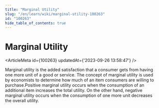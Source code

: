 ```yaml
---
title: "Marginal Utility"
slug: "/en/learn/wiki/marginal-utility-100263"
id: "100263"
hide_table_of_contents: true
---
```



# Marginal Utility

<ArticleMeta id={100263} updatedAt={'2023-09-26 13:58:47'} />
<div className='border-solid border-b border-t-0 my-4 border-[var(--ifm-color-gray-300)]' />

Marginal utility is the added satisfaction that a consumer gets from having one more unit of a good or service. The concept of marginal utility is used by economists to determine how much of an item consumers are willing to purchase.Positive marginal utility occurs when the consumption of an additional item increases the total utility. On the other hand, negative marginal utility occurs when the consumption of one more unit decreases the overall utility.

